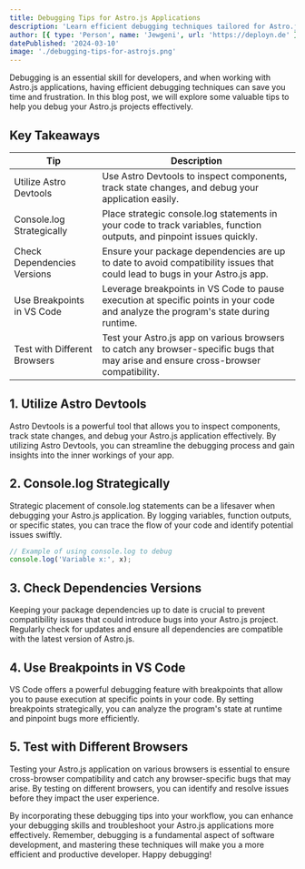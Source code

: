 ```yaml
---
title: Debugging Tips for Astro.js Applications
description: 'Learn efficient debugging techniques tailored for Astro.js apps.'
author: [{ type: 'Person', name: 'Jewgeni', url: 'https://deployn.de' }]
datePublished: '2024-03-10'
image: './debugging-tips-for-astrojs.png'
---
```


Debugging is an essential skill for developers, and when working with Astro.js applications, having efficient debugging techniques can save you time and frustration. In this blog post, we will explore some valuable tips to help you debug your Astro.js projects effectively.

## Key Takeaways

| Tip                          | Description                                                                                                                          |
| ---------------------------- | ------------------------------------------------------------------------------------------------------------------------------------ |
| Utilize Astro Devtools       | Use Astro Devtools to inspect components, track state changes, and debug your application easily.                                    |
| Console.log Strategically    | Place strategic console.log statements in your code to track variables, function outputs, and pinpoint issues quickly.               |
| Check Dependencies Versions  | Ensure your package dependencies are up to date to avoid compatibility issues that could lead to bugs in your Astro.js app.          |
| Use Breakpoints in VS Code   | Leverage breakpoints in VS Code to pause execution at specific points in your code and analyze the program's state during runtime.   |
| Test with Different Browsers | Test your Astro.js app on various browsers to catch any browser-specific bugs that may arise and ensure cross-browser compatibility. |

## 1. Utilize Astro Devtools

Astro Devtools is a powerful tool that allows you to inspect components, track state changes, and debug your Astro.js application effectively. By utilizing Astro Devtools, you can streamline the debugging process and gain insights into the inner workings of your app.

## 2. Console.log Strategically

Strategic placement of console.log statements can be a lifesaver when debugging your Astro.js application. By logging variables, function outputs, or specific states, you can trace the flow of your code and identify potential issues swiftly.

```javascript
// Example of using console.log to debug
console.log('Variable x:', x);
```

## 3. Check Dependencies Versions

Keeping your package dependencies up to date is crucial to prevent compatibility issues that could introduce bugs into your Astro.js project. Regularly check for updates and ensure all dependencies are compatible with the latest version of Astro.js.

## 4. Use Breakpoints in VS Code

VS Code offers a powerful debugging feature with breakpoints that allow you to pause execution at specific points in your code. By setting breakpoints strategically, you can analyze the program's state at runtime and pinpoint bugs more efficiently.

## 5. Test with Different Browsers

Testing your Astro.js application on various browsers is essential to ensure cross-browser compatibility and catch any browser-specific bugs that may arise. By testing on different browsers, you can identify and resolve issues before they impact the user experience.

By incorporating these debugging tips into your workflow, you can enhance your debugging skills and troubleshoot your Astro.js applications more effectively. Remember, debugging is a fundamental aspect of software development, and mastering these techniques will make you a more efficient and productive developer. Happy debugging!
